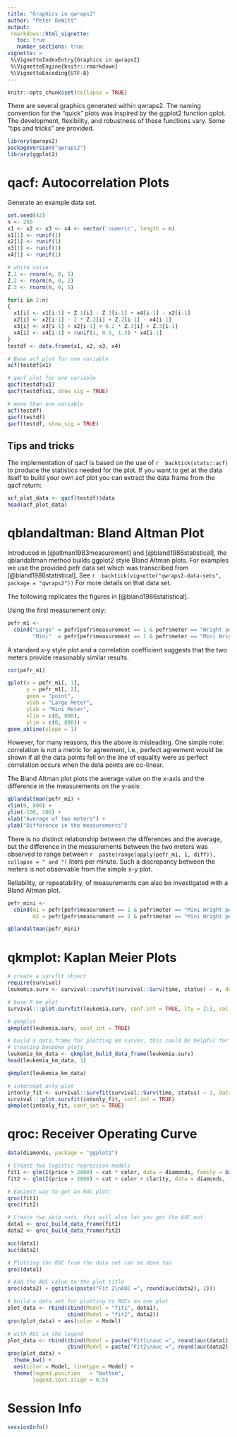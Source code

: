 ```yaml
---
title: "Graphics in qwraps2"
author: "Peter DeWitt"
output:
 rmarkdown::html_vignette:
   toc: true
   number_sections: true
vignette: >
 %\VignetteIndexEntry{Graphics in qwraps2}
 %\VignetteEngine{knitr::rmarkdown}
 %\VignetteEncoding{UTF-8}
---
```



```r
knitr::opts_chunk$set(collapse = TRUE)
```


There are several graphics generated within qwraps2.  The naming convention
for the "quick" plots was inspired by the ggplot2 function qplot.  The
development, flexibility, and robustness of these functions vary.  Some "tips
and tricks" are provided.

```r
library(qwraps2)
packageVersion("qwraps2")
library(ggplot2)
```



# qacf: Autocorrelation Plots

Generate an example data set.

```r
set.seed(42)
n <- 250
x1 <- x2 <- x3 <- x4 <- vector('numeric', length = n)
x1[1] <- runif(1)
x2[1] <- runif(1)
x3[1] <- runif(1)
x4[1] <- runif(1)

# white noise
Z.1 <- rnorm(n, 0, 1)
Z.2 <- rnorm(n, 0, 2)
Z.3 <- rnorm(n, 0, 5)

for(i in 2:n)
{
  x1[i] <- x1[i-1] + Z.1[i] - Z.1[i-1] + x4[i-1] - x2[i-1]
  x2[i] <- x2[i-1] - 2 * Z.2[i] + Z.2[i-1] - x4[i-1]
  x3[i] <- x3[i-1] + x2[i-1] + 0.2 * Z.3[i] + Z.3[i-1]
  x4[i] <- x4[i-1] + runif(1, 0.5, 1.5) * x4[i-1]
}
testdf <- data.frame(x1, x2, x3, x4)

# Base acf plot for one variable
acf(testdf$x1)

# qacf plot for one variable
qacf(testdf$x1)
qacf(testdf$x1, show_sig = TRUE)

```
```r
# more than one variable
acf(testdf)
qacf(testdf)
qacf(testdf, show_sig = TRUE)
```


## Tips and tricks

The implementation of qacf is based on the use of
`r  backtick(stats::acf)  `
to produce the statistics needed for the plot.  If you want to get at the
data itself to build your own acf plot you can extract the data frame from
the qacf return:

```r
acf_plot_data <- qacf(testdf)$data
head(acf_plot_data)
```


# qblandaltman: Bland Altman Plot

Introduced in [@altman1983measurement] and [@bland1986statistical], the
qblandaltman method builds ggplot2 style Bland Altman plots.  For examples we
use the provided pefr data set which was transcribed from
[@bland1986statistical].  See
`r  backtick(vignette("qwraps2-data-sets", package = "qwraps2"))  `
For more details on that data set.

The following replicates the figures in [@bland1986statistical].

Using the first measurement only:

```r
pefr_m1 <-
  cbind("Large" = pefr[pefr$measurement == 1 & pefr$meter == "Wright peak flow meter", "pefr"],
        "Mini"  = pefr[pefr$measurement == 1 & pefr$meter == "Mini Wright peak flow meter", "pefr"])
```


A standard x-y style plot and a correlation coefficient suggests that the two
meters provide reasonably similar results.

```r
cor(pefr_m1)

qplot(x = pefr_m1[, 1],
      y = pefr_m1[, 2],
      geom = "point",
      xlab = "Large Meter",
      ylab = "Mini Meter",
      xlim = c(0, 800),
      ylim = c(0, 800)) +
geom_abline(slope = 1)
```


However, for many reasons, this the above is misleading.  One simple note:
correlation is not a metric for agreement, i.e., perfect agreement would be
shown if all the data points fell on the line of equality were as perfect
correlation occurs when the data points are co-linear.

The Bland Altman plot plots the average value on the x-axis and the
difference in the measurements on the y-axis:

```r
qblandaltman(pefr_m1) +
xlim(0, 800) +
ylim(-100, 100) +
xlab("Average of two meters") +
ylab("Difference in the measurements")
```


There is no distinct relationship between the differences and the average,
but the difference in the measurements between the two meters was observed to
range between
`r  paste(range(apply(pefr_m1, 1, diff)), collapse = " and ")  `
liters per minute.  Such a discrepancy between the meters is not observable
from the simple x-y plot.

Reliability, or repeatability, of measurements can also be investigated with
a Bland Altman plot.

```r
pefr_mini <-
  cbind(m1 = pefr[pefr$measurement == 1 & pefr$meter == "Mini Wright peak flow meter", "pefr"],
        m2 = pefr[pefr$measurement == 2 & pefr$meter == "Mini Wright peak flow meter", "pefr"])

qblandaltman(pefr_mini)
```



# qkmplot: Kaplan Meier Plots

```r
# create a survfit object
require(survival)
leukemia.surv <- survival::survfit(survival::Surv(time, status) ~ x, data = survival::aml)

# base R km plot
survival:::plot.survfit(leukemia.surv, conf.int = TRUE, lty = 2:3, col = 1:2)

```
```r
# qkmplot
qkmplot(leukemia.surv, conf_int = TRUE)

# build a data.frame for plotting km curves, this could be helpful for
# creating bespoke plots
leukemia_km_data <- qkmplot_bulid_data_frame(leukemia.surv)
head(leukemia_km_data, 3)

```
```r
qkmplot(leukemia_km_data)

```
```r
# intercept only plot
intonly_fit <- survival::survfit(survival::Surv(time, status) ~ 1, data = survival::aml)
survival:::plot.survfit(intonly_fit, conf.int = TRUE)
qkmplot(intonly_fit, conf_int = TRUE)
```


# qroc: Receiver Operating Curve

```r
data(diamonds, package = "ggplot2")

# Create two logistic regression models
fit1 <- glm(I(price > 2800) ~ cut * color, data = diamonds, family = binomial())
fit2 <- glm(I(price > 2800) ~ cut + color + clarity, data = diamonds, family = binomial())

# Easiest way to get an ROC plot:
qroc(fit1)
qroc(fit2)

# Create two data sets, this will also let you get the AUC out
data1 <- qroc_build_data_frame(fit1)
data2 <- qroc_build_data_frame(fit2)

auc(data1)
auc(data2)

# Plotting the ROC from the data set can be done too
qroc(data1)

# Add the AUC value to the plot title
qroc(data2) + ggtitle(paste("Fit 2\nAUC =", round(auc(data2), 2)))

# build a data set for plotting to ROCs on one plot
plot_data <- rbind(cbind(Model = "fit1", data1),
                   cbind(Model = "fit2", data2))
qroc(plot_data) + aes(color = Model)

# with AUC in the legend
plot_data <- rbind(cbind(Model = paste("Fit1\nauc =", round(auc(data1), 3)), data1),
                   cbind(Model = paste("Fit2\nauc =", round(auc(data2), 3)), data2))
qroc(plot_data) +
  theme_bw() +
  aes(color = Model, linetype = Model) +
  theme(legend.position   = "bottom",
        legend.text.align = 0.5)
```



# Session Info

```r
sessionInfo()
```

